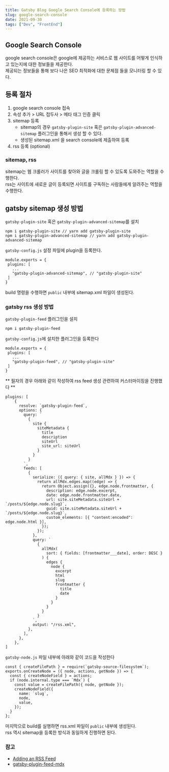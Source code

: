 ```yaml
---
title: Gatsby Blog Google Search Console에 등록하는 방법
slug: google-search-console
date: 2021-09-30
tags: ["Dev", "FrontEnd"]
---
```


## Google Search Console

google search console은 google에 제공하는 서비스로 웹 사이트를 어떻게 인식하고 있는지에 대한 정보들을 제공한다. <br/>
제공되는 정보들을 통해 보다 나은 SEO 최적화에 대한 문제점 들을 모니터링 할 수 있다.

## 등록 절차

1. google search console 접속
2. 속성 추가 > URL 접두사 > 메타 태그 인증 클릭
3. sitemap 등록
   - sitemap의 경우 `gatsby-plugin-site` 혹은 `gatsby-plugin-advanced-sitemap` 플러그인을 통해서 생성 할 수 있다.
   - 생성된 sitemap.xml 을 search console에 제출하여 등록
4. rss 등록 (optional)
   <br />

### sitemap, rss

sitemap는 웹 크롤러가 사이트를 찾아와 글을 크롤링 할 수 있도록 도와주는 역할을 수행한다.<br/>
rss는 사이트에 새로운 글이 등록되면 사이트를 구독하는 사람들에게 알려주는 역할을 수행한다.

## gatsby sitemap 생성 방법

`gatsby-plugin-site` 혹은 `gatsby-plugin-advanced-sitemap`를 설치

```
npm i gatsby-plugin-site // yarn add gatsby-plugin-site
npm i gatsby-plugin-advanced-sitemap // yarn add gatsby-plugin-advanced-sitemap

```

`gatsby-config.js` 설정 파일에 plugin을 등록한다.

```
module.exports = {
 plugins: [
   ...
   "gatsby-plugin-advanced-sitemap", // "gatsby-plugin-site"
 ]
}
```

build 명령을 수행하면 `public` 내부에 sitemap.xml 파일이 생성된다.

### gatsby rss 생성 방법

`gatsby-plugin-feed` 플러그인을 설치

```
npm i gatsby-plugin-feed
```

`gatsby-config.js`에 설치한 플러그인을 등록한다

```
module.exports = {
 plugins: [
   ...
   "gatsby-plugin-feed", // "gatsby-plugin-site"
 ]
}
```

** 필자의 경우 아래와 같이 작성하여 rss feed 생성 관련하여 커스터마이징을 진행했다 **

```
plugins: [
    {
      resolve: `gatsby-plugin-feed`,
      options: {
        query: `
          {
            site {
              siteMetadata {
                title
                description
                siteUrl
                site_url: siteUrl
              }
            }
          }
        `,
        feeds: [
          {
            serialize: ({ query: { site, allMdx } }) => {
              return allMdx.edges.map((edge) => {
                return Object.assign({}, edge.node.frontmatter, {
                  description: edge.node.excerpt,
                  date: edge.node.frontmatter.date,
                  url: site.siteMetadata.siteUrl + `/posts/${edge.node.slug}`,
                  guid: site.siteMetadata.siteUrl + `/posts/${edge.node.slug}`,
                  custom_elements: [{ "content:encoded": edge.node.html }],
                });
              });
            },
            query: `
              {
                allMdx(
                  sort: { fields: [frontmatter___date], order: DESC }
                ) {
                  edges {
                    node {
                      excerpt
                      html
                      slug
                      frontmatter {
                        title
                        date
                      }
                    }
                  }
                }
              }
            `,
            output: "/rss.xml",
          },
        ],
      },
    },
]
```

`gatsby-node.js` 파일 내부에 아래와 같이 코드을 작성한다

```
const { createFilePath } = require(`gatsby-source-filesystem`);
exports.onCreateNode = ({ node, actions, getNode }) => {
  const { createNodeField } = actions;
  if (node.internal.type === `Mdx`) {
    const value = createFilePath({ node, getNode });
    createNodeField({
      name: `slug`,
      node,
      value,
    });
  }
};
```

마지막으로 build를 실행하면 rss.xml 파일이 `public` 내부에 생성된다.<br/>
rss 역시 sitemap을 등록한 방식과 동일하게 진행하면 된다.<br/>

### 참고

- [Adding an RSS Feed](https://www.gatsbyjs.com/docs/how-to/adding-common-features/adding-an-rss-feed/)
- [gatsby-plugin-feed-mdx](https://www.gatsbyjs.com/plugins/gatsby-plugin-feed-mdx/)
